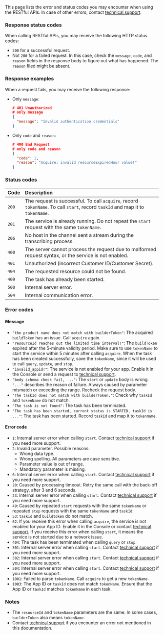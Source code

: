 This page lists the error and status codes you may encounter when using the <Vpd k="NAME"/> RESTful APIs. In case of other errors, contact [<Vg k="COMPANY"/> technical support](mailto:support@agora.io).

### Response status codes

When calling <Vpd k="NAME"/> RESTful APIs, you may receive the following HTTP status codes:

- `200` for a successful request.
- Not `200` for a failed request. In this case, check the `message`, `code`, and `reason` fields in the response body to figure out what has happened. The `reason` filed might be absent.

### Response examples

When a request fails, you may receive the following response:

- Only `message`:

    ```json
    # 401 Unauthorized
    # only message
    {
      "message": "Invalid authentication credentials"
    }
    ```

- Only `code` and `reason`:

    ```json
    # 400 Bad Request
    # only code and reason
    {
      "code": 2,
      "reason": "Acquire: invalid resourceExpiredHour value!"
    }
    ```

### Status codes

|Code | Description |
|:----|:------------|
|`200`  |   The request is successful. To call `acquire`, record `tokenName`. To call `start`, record `taskId` and map it to `tokenName`.|
|`201`  |	The service is already running. Do not repeat the `start` request with the same `tokenName`. |
|`206`  |	No host in the channel sent a stream during the transcribing process. |
|`400`  |	The server cannot process the request due to malformed request syntax, or the <Vpd k="NAME"/> service is not enabled.|
|`401`  |	Unauthorized (incorrect Customer ID/Customer Secret). |
|`404`  |	The requested resource could not be found. |
|`409`  |	The task has already been started. |
|`500`  |	Internal server error. |
|`504`  |	Internal communication error. |


### Error codes

#### Message

- `"the product name does not match with builderToken"`: The acquired `buildToken` has an issue. Call `acquire` again.
- `"resourceId reaches out the limited time interval!"`:  The `buildToken` expired after the 5-minute validity period. Make sure to use `tokenName` to start the service within 5 minutes after calling `acquire`. When the task has been created successfully, save the `tokenName`, since it will be used to call `query`, `update`, and `stop`.
- `"invalid_appid!"`: The <Vpd k="NAME"/> service is not enabled for your app. Enable it in the Console or send a request to [<Vg k="COMPANY"/> technical support](mailto:support@agora.io).
- `"body schema check fail, ..."`: The `start` or `update` body is wrong. `"..."` describes the reason of failure. Always caused by parameter mismatch or exceeding the range. Recheck the request body.
- `"The taskId does not match with builderToken."`: Check why `taskId` and `tokenName` do not match.
- `"The task is not found"`: The task has been terminated.
- `"The task has been started, current status is STARTED, taskId is ..."`: The task has been started. Record `taskId` and map it to `tokenName`.

#### Error code

- `1`: Internal server error when calling `start`. Contact [<Vg k="COMPANY"/> technical support](mailto:support@agora.io) if you need more support.
- `2`: Invalid parameter. Possible reasons:
    - Wrong data type.
    - Wrong spelling. All parameters are case sensitive.
    - Parameter value is out of range.
    - Mandatory parameter is missing.
- `6`: Internal server error when calling `start`. Contact [<Vg k="COMPANY"/> technical support](mailto:support@agora.io) if you need more support.
- `20`: Caused by processing timeout. Retry the same call with the back-off strategy, after 3 and 6 seconds.
- `23`: Internal server error when calling `start`. Contact [<Vg k="COMPANY"/> technical support](mailto:support@agora.io) if you need more support.
- `49`: Caused by repeated `start` requests with the same `tokenName` or repeated `stop` requests with the same `tokenName` and `taskId`.
- `53`: `taskid` and `buildtoken` do not match.
- `62`: If you receive this error when calling `acquire`, the <Vpd k="NAME"/> service is not enabled for your App ID. Enable it in the Console or contact [<Vg k="COMPANY"/> technical support](mailto:support@agora.io). If you receive this error when calling `start`, it means the service is not started due to a network issue.
- `404`: The task has been terminated when calling `query` or `stop`.
- `501`: Internal server error when calling `start`. Contact [<Vg k="COMPANY"/> technical support](mailto:support@agora.io) if you need more support.
- `502`: Internal server error when calling `start`. Contact [<Vg k="COMPANY"/> technical support](mailto:support@agora.io) if you need more support.
- `504`: Internal server error when calling `start`. Contact [<Vg k="COMPANY"/> technical support](mailto:support@agora.io) if you need more support.
- `1001`: Failed to parse `tokenName`. Call `acquire` to get a new `tokenName`.
- `1003`: The App ID or `taskId` does not match `tokenName`. Ensure that the App ID or `taskId` matches `tokenName` in each <Vpd k="NAME"/> task.

### Notes

- The `resourceId` and `tokenName` parameters are the same. In some cases, `builderToken` also means `tokenName`.
- Contact [<Vg k="COMPANY"/> technical support](mailto:support@agora.io) if you encounter an error not mentioned in this documentation.